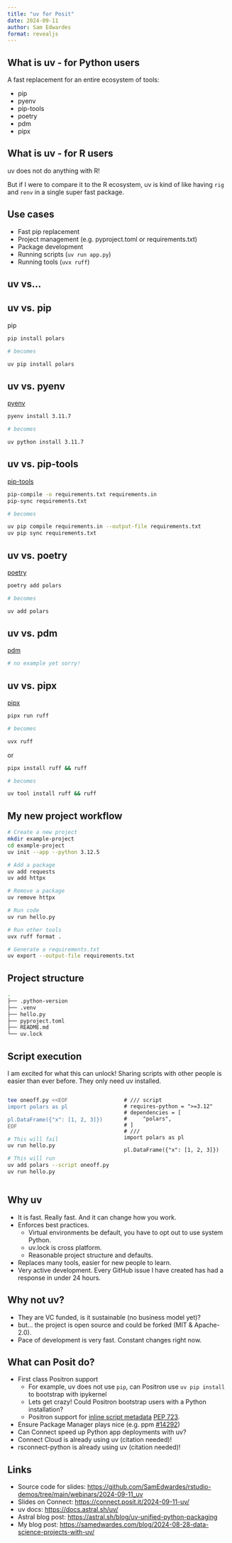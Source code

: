 ```yaml
---
title: "uv for Posit"
date: 2024-09-11
author: Sam Edwardes
format: revealjs
---
```


## What is uv - for Python users

A fast replacement for an entire ecosystem of tools:

- pip
- pyenv
- pip-tools
- poetry 
- pdm
- pipx

## What is uv - for R users

uv does not do anything with R! 

But if I were to compare it to the R ecosystem, uv is kind of like having `rig` and `renv` in a single super fast package.

## Use cases

- Fast pip replacement
- Project management (e.g. pyproject.toml or requirements.txt)
- Package development
- Running scripts (`uv run app.py`)
- Running tools (`uvx ruff`)

## uv vs... 

## uv vs. pip

pip

```.bash
pip install polars

# becomes

uv pip install polars
```

## uv vs. pyenv

[pyenv](https://github.com/pyenv/pyenv)

```.bash
pyenv install 3.11.7

# becomes

uv python install 3.11.7
```

## uv vs. pip-tools

[pip-tools](https://pip-tools.readthedocs.io/en/stable/#)

```.bash
pip-compile -o requirements.txt requirements.in
pip-sync requirements.txt

# becomes

uv pip compile requirements.in --output-file requirements.txt
uv pip sync requirements.txt
```

## uv vs. poetry

[poetry](https://python-poetry.org/)

```.bash
poetry add polars

# becomes

uv add polars
```

## uv vs. pdm

[pdm](https://pdm-project.org/latest/)

```.bash
# no example yet sorry!
```

## uv vs. pipx

[pipx](https://pipx.pypa.io/stable/)

```.bash
pipx run ruff

# becomes

uvx ruff
```

or

```.bash
pipx install ruff && ruff

# becomes

uv tool install ruff && ruff
```

## My new project workflow

```.bash
# Create a new project
mkdir example-project
cd example-project
uv init --app --python 3.12.5

# Add a package
uv add requests
uv add httpx

# Remove a package
uv remove httpx

# Run code
uv run hello.py

# Run other tools
uvx ruff format .

# Generate a requirements.txt
uv export --output-file requirements.txt
```

## Project structure

```.bash
.
├── .python-version
├── .venv
├── hello.py
├── pyproject.toml
├── README.md
└── uv.lock
```

## Script execution

I am excited for what this can unlock! Sharing scripts with other people is easier than ever before. They only need uv installed.

:::: {.columns}

::: {.column width="50%"}
```.bash
tee oneoff.py <<EOF
import polars as pl

pl.DataFrame({"x": [1, 2, 3]})
EOF

# This will fail
uv run hello.py

# This will run
uv add polars --script oneoff.py
uv run hello.py
```
:::

::: {.column width="50%"}
```.python
# /// script
# requires-python = ">=3.12"
# dependencies = [
#     "polars",
# ]
# ///
import polars as pl

pl.DataFrame({"x": [1, 2, 3]})
```
:::

::::

## Why uv

- It is fast. Really fast. And it can change how you work.
- Enforces best practices.
    - Virtual environments be default, you have to opt out to use system Python.
    - uv.lock is cross platform.
    - Reasonable project structure and defaults.
- Replaces many tools, easier for new people to learn.
- Very active development. Every GitHub issue I have created has had a response in under 24 hours.

## Why not uv?

- They are VC funded, is it sustainable (no business model yet)? 
- but... the project is open source and could be forked (MIT & Apache-2.0).
- Pace of development is very fast. Constant changes right now.

## What can Posit do? {.smaller}

- First class Positron support
    - For example, uv does not use `pip`, can Positron use `uv pip install` to bootstrap with ipykernel
    - Lets get crazy! Could Positron bootstrap users with a Python installation?
    - Positron support for [inline script metadata](https://packaging.python.org/en/latest/specifications/inline-script-metadata/#inline-script-metadata) [PEP 723](https://peps.python.org/pep-0723/).
- Ensure Package Manager plays nice (e.g. ppm [#14292](https://github.com/rstudio/package-manager/issues/14292))
- Can Connect speed up Python app deployments with uv?
- Connect Cloud is already using uv (citation needed)!
- rsconnect-python is already using uv (citation needed)!

## Links

- Source code for slides: <https://github.com/SamEdwardes/rstudio-demos/tree/main/webinars/2024-09-11_uv>
- Slides on Connect: <https://connect.posit.it/2024-09-11-uv/>
- uv docs: <https://docs.astral.sh/uv/>
- Astral blog post: <https://astral.sh/blog/uv-unified-python-packaging>
- My blog post: <https://samedwardes.com/blog/2024-08-28-data-science-projects-with-uv/>
